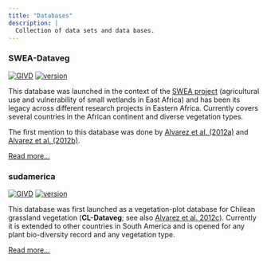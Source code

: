 ```yaml
---
title: "Databases"
description: |
  Collection of data sets and data bases.
---
```



### SWEA-Dataveg

[![GIVD](badges/swea_givd.svg)](http://www.givd.info/ID/AF-00-006)
[![version](badges/sweadataveg_version.svg)](sweadataveg.html)

This database was launched in the context of the [SWEA
project](https://www.ipe.uni-bonn.de/verbundprojekte/wetland/swea) (agricultural
use and vulnerability of small wetlands in East Africa) and has been its legacy
across different research projects in Eastern Africa. Currently covers several
countries in the African continent and diverse vegetation types.

The first mention to this database was done by [Alvarez et al.
(2012a)](https://doi.org/10.7809/b-e.00092) and [Alvarez et al.
(2012b)](https://doi.org/10.7809/b-e.00060).

[Read more...](sweadataveg.html)


### sudamerica

[![GIVD](badges/sudamerica_givd.svg)](http://www.givd.info/ID/SA-CL-001)
[![version](badges/sudamerica_version.svg)](sudamerica.html)

This database was first launched as a vegetation-plot database for Chilean
grassland vegetation (**CL-Dataveg**; see also [Alvarez et al.
2012c](https://doi.org/10.7809/b-e.00230)). Currently it is extended to other
countries in South America and is opened for any plant bio-diversity record and
any vegetation type.

[Read more...](sudamerica.html)
